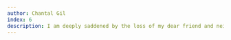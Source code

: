 ```yaml
---
author: Chantal Gil
index: 6
description: I am deeply saddened by the loss of my dear friend and neighbor, Sayan. His presence was marked by his unmistakable laugh—bold and always contagious. You always knew Sayan was near from the warmth of his humor and the kindness he showed to those around him. He was thoughtful, caring, and brought light into our lives in ways that will never be forgotten. Sayan will be missed greatly. May his memory be a blessing.
---
```


